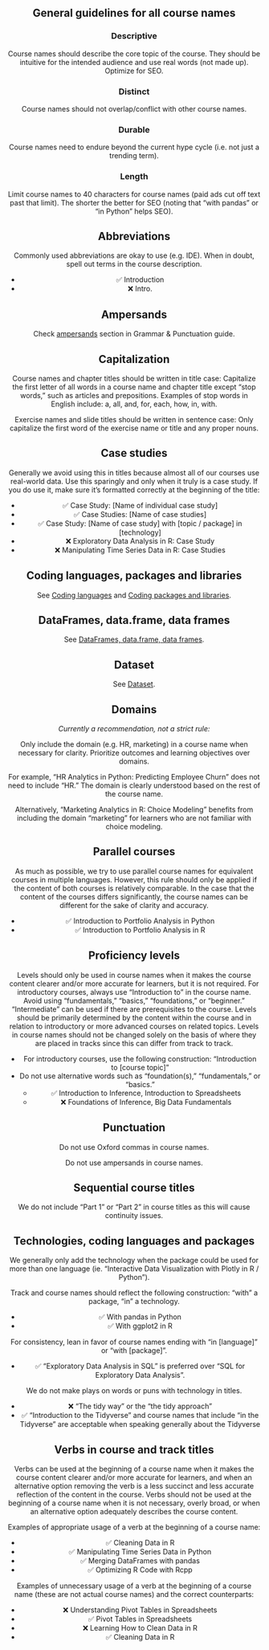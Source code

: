 

<Header
  pageTitle="Course Naming"
  overview="General guidelines on how to name a course."
/>

<Section>

## General guidelines for all course names

### Descriptive

Course names should describe the core topic of the course. They should be intuitive for the intended audience and use real words (not made up). Optimize for SEO.

### Distinct

Course names should not overlap/conflict with other course names.

### Durable

Course names need to endure beyond the current hype cycle (i.e. not just a trending term).

### Length

Limit course names to 40 characters for course names (paid ads cut off text past that limit). The shorter the better for SEO (noting that “with pandas” or “in Python” helps SEO).

</Section>

<Section>

## Abbreviations

Commonly used abbreviations are okay to use (e.g. IDE). When in doubt, spell out terms in the course description.

- ✅ Introduction
- ❌ Intro.

</Section>

<Section>

## Ampersands

Check [ampersands](/content/grammar#ampersands) section in Grammar &amp; Punctuation guide.

</Section>

<Section>

## Capitalization

Course names and chapter titles should be written in title case: Capitalize the first letter of all words in a course name and chapter title except “stop words,” such as articles and prepositions. Examples of stop words in English include: a, all, and, for, each, how, in, with.

Exercise names and slide titles should be written in sentence case: Only capitalize the first word of the exercise name or title and any proper nouns.

</Section>

<Section>

## Case studies

Generally we avoid using this in titles because almost all of our courses use real-world data. Use this sparingly and only when it truly is a case study. If you do use it, make sure it’s formatted correctly at the beginning of the title:

- ✅ Case Study: [Name of individual case study]
- ✅ Case Studies: [Name of case studies]
- ✅ Case Study: [Name of case study] with [topic / package] in [technology]
- ❌ Exploratory Data Analysis in R: Case Study
- ❌ Manipulating Time Series Data in R: Case Studies

</Section>

<Section>

## Coding languages, packages and libraries

See [Coding languages](/content/terminology#coding-languages) and [Coding packages and libraries](/content/terminology#coding-packages-and-libraries).

</Section>

<Section>

## DataFrames, data.frame, data frames

See [DataFrames, data.frame, data frames](/content/terminology#dataframes-dataframe-data-frames).

</Section>

<Section>

## Dataset

See [Dataset](/content/terminology#dataset).

</Section>

<Section>

## Domains

_Currently a recommendation, not a strict rule:_

Only include the domain (e.g. HR, marketing) in a course name when necessary for clarity. Prioritize outcomes and learning objectives over domains.

For example, “HR Analytics in Python: Predicting Employee Churn” does not need to include “HR.” The domain is clearly understood based on the rest of the course name.

Alternatively, “Marketing Analytics in R: Choice Modeling” benefits from including the domain “marketing” for learners who are not familiar with choice modeling.

</Section>

<Section>

## Parallel courses

As much as possible, we try to use parallel course names for equivalent courses in multiple languages. However, this rule should only be applied if the content of both courses is relatively comparable. In the case that the content of the courses differs significantly, the course names can be different for the sake of clarity and accuracy.

- ✅ Introduction to Portfolio Analysis in Python
- ✅ Introduction to Portfolio Analysis in R

</Section>

<Section>

## Proficiency levels

Levels should only be used in course names when it makes the course content clearer and/or more accurate for learners, but it is not required. For introductory courses, always use “Introduction to” in the course name. Avoid using “fundamentals,” “basics,” “foundations,” or “beginner.” “Intermediate” can be used if there are prerequisites to the course. Levels should be primarily determined by the content within the course and in relation to introductory or more advanced courses on related topics. Levels in course names should not be changed solely on the basis of where they are placed in tracks since this can differ from track to track.

- For introductory courses, use the following construction: “Introduction to [course topic]”
- Do not use alternative words such as “foundation(s),” “fundamentals,” or “basics.”
  - ✅ Introduction to Inference, Introduction to Spreadsheets
  - ❌ Foundations of Inference, Big Data Fundamentals

</Section>

<Section>

## Punctuation

Do not use Oxford commas in course names.

Do not use ampersands in course names.

</Section>

<Section>

## Sequential course titles

We do not include “Part 1” or “Part 2” in course titles as this will cause continuity issues.

</Section>

<Section>

## Technologies, coding languages and packages

We generally only add the technology when the package could be used for more than one language (ie. “Interactive Data Visualization with Plotly in R / Python”).

Track and course names should reflect the following construction: “with” a package, “in” a technology.

- ✅ With pandas in Python
- ✅ With ggplot2 in R

For consistency, lean in favor of course names ending with “in [language]” or “with [package]”.

- ✅ “Exploratory Data Analysis in SQL” is preferred over “SQL for Exploratory Data Analysis”.

We do not make plays on words or puns with technology in titles.

- ❌ “The tidy way” or the “the tidy approach”
- ✅ “Introduction to the Tidyverse” and course names that include “in the Tidyverse” are acceptable when speaking generally about the Tidyverse

</Section>

<Section>

## Verbs in course and track titles

Verbs can be used at the beginning of a course name when it makes the course content clearer and/or more accurate for learners, and when an alternative option removing the verb is a less succinct and less accurate reflection of the content in the course. Verbs should not be used at the beginning of a course name when it is not necessary, overly broad, or when an alternative option adequately describes the course content.

Examples of appropriate usage of a verb at the beginning of a course name:

- ✅ Cleaning Data in R
- ✅ Manipulating Time Series Data in Python
- ✅ Merging DataFrames with pandas
- ✅ Optimizing R Code with Rcpp

Examples of unnecessary usage of a verb at the beginning of a course name (these are not actual course names) and the correct counterparts:

- ❌ Understanding Pivot Tables in Spreadsheets
- ✅ Pivot Tables in Spreadsheets
- ❌ Learning How to Clean Data in R
- ✅ Cleaning Data in R

</Section>

